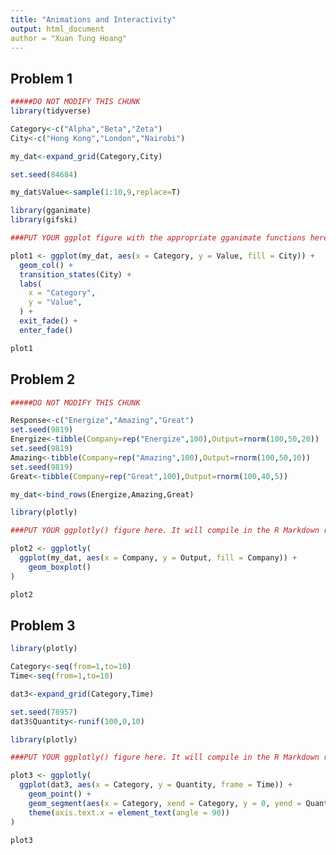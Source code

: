 ```yaml
---
title: "Animations and Interactivity"
output: html_document
author = "Xuan Tung Hoang"
---
```


## Problem 1

```r

#####DO NOT MODIFY THIS CHUNK
library(tidyverse)

Category<-c("Alpha","Beta","Zeta")
City<-c("Hong Kong","London","Nairobi")

my_dat<-expand_grid(Category,City)

set.seed(84684)

my_dat$Value<-sample(1:10,9,replace=T)

```

```r

library(gganimate)
library(gifski)

###PUT YOUR ggplot figure with the appropriate gganimate functions here. It will compile in the html R Markdown report.

plot1 <- ggplot(my_dat, aes(x = Category, y = Value, fill = City)) +
  geom_col() +
  transition_states(City) +
  labs(
    x = "Category",
    y = "Value",
  ) +
  exit_fade() +
  enter_fade()

plot1

```

## Problem 2

```r

#####DO NOT MODIFY THIS CHUNK

Response<-c("Energize","Amazing","Great")
set.seed(9819)
Energize<-tibble(Company=rep("Energize",100),Output=rnorm(100,50,20))
set.seed(9819)
Amazing<-tibble(Company=rep("Amazing",100),Output=rnorm(100,50,10))
set.seed(9819)
Great<-tibble(Company=rep("Great",100),Output=rnorm(100,40,5))

my_dat<-bind_rows(Energize,Amazing,Great)

```

```r

library(plotly)

###PUT YOUR ggplotly() figure here. It will compile in the R Markdown report.

plot2 <- ggplotly(
  ggplot(my_dat, aes(x = Company, y = Output, fill = Company)) +
    geom_boxplot()
)

plot2

```

## Problem 3

```r

library(plotly)

Category<-seq(from=1,to=10)
Time<-seq(from=1,to=10)

dat3<-expand_grid(Category,Time)

set.seed(78957)
dat3$Quantity<-runif(100,0,10)

```


```r

library(plotly)

###PUT YOUR ggplotly() figure here. It will compile in the R Markdown report.

plot3 <- ggplotly(
  ggplot(dat3, aes(x = Category, y = Quantity, frame = Time)) +
    geom_point() +
    geom_segment(aes(x = Category, xend = Category, y = 0, yend = Quantity)) +
    theme(axis.text.x = element_text(angle = 90))
)

plot3

```
